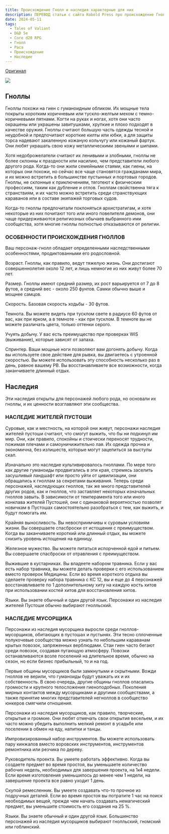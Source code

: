 ```yaml
---
title: Происхождение Гнолл и наследия характерные для них
description: ПЕРЕВОД статьи с сайта Kobold Press про происхождение Гнолл и связанные с ним наследия для их варианта пятой редакции Tales of Valiant
date: 2024-05-11
tags:
  - Tales of Valiant
  - D&D 5e
  - Core d20 RPG
  - Гнолл
  - Раса
  - Происхождение
  - Наследие
---
```


[Оригинал](https://koboldpress.com/gnoll-lineage-and-heritages-for-the-tales-of-the-valiant-rpg/)

![](https://koboldpress.com/wp-content/uploads/2018/04/Gnoll.jpg)

## Гноллы

Гноллы похожи на гиен с гуманоидным обликом. Их мощные тела покрыты коротким коричневым или тускло-желтым мехом с темно-коричневыми пятнами. Когти на руках и ногах, хотя они часто окрашены или украшены завитушками, хрупкие и плохо подходят в качестве оружия. Гноллы считают большую часть одежды тесной и неудобной и предпочитают короткие килты или юбки, а для защиты торса надевают закаленную кожаную кольчугу или кожаный фартук. Они любят украшать свою кожу металлическими звеньями и шипами.

Хотя недоброжелатели считают их ленивыми и злобными, гноллы не более склонны к праздности или насилию, чем представители любого другого рода. Когда-то они жили семейными стаями, как гиены, на которых они похожи, но сейчас все чаще становятся гражданами мира, и их можно встретить в большинстве пустынных и портовых городов. Гноллы, не склонные к приключениям, тяготеют к физическим профессиям, таким как дубление и отлов. Гноллам свойственна тяга к странствиям, и их часто можно встретить среди странствующих караванов или в составе экипажей торговых судов.

Когда-то гноллы предпочитали поклоняться архистратигам, и хотя некоторые из них почитают того или иного повелителя демонов, они чаще придерживаются религиозных обычаев выбранного ими сообщества, хотя многие гноллы полностью отказываются от религии.

### ОСОБЕННОСТИ ПРОИСХОЖДЕНИЯ ГНОЛЛОВ

Ваш персонаж-гнолл обладает определенными наследственными особенностями, продиктованными его родословной.

Возраст. Гноллы, как правило, ведут тяжелую жизнь. Они достигают совершеннолетия около 12 лет, и лишь немногие из них живут более 70 лет.

Размер. Гноллы имеют средний размер, их рост варьируется от 7 до 8 футов, а средний вес - около 250 фунтов. Самки обычно выше и мощнее самцов.

Скорость. Базовая скорость ходьбы - 30 футов.

Темнота. Вы можете видеть при тусклом свете в радиусе 60 футов от вас, как при ярком, а в темноте - как при тусклом. В темноте вы не можете различать цвета, только оттенки серого.

Учуять добычу. У вас есть преимущество при проверках WIS (выживание), которые зависят от запаха.

Спринтер. Ваши мощные ноги позволяют вам догонять добычу. Когда вы используете свое действие для рывка, вы двигаетесь с утроенной скоростью. Вы можете использовать эту способность несколько раз в день, равное вашему PB. Вы восстанавливаете все возможности, когда заканчиваете длинный отдых.

## Наследия

Эти наследия открыты для персонажей любого рода, но основали их гноллы, и их ценности возглавляют эти сообщества.

### НАСЛЕДИЕ ЖИТЕЛЕЙ ПУСТОШИ

Суровые, как и местность, на которой они живут, персонажи наследия жителей пустоши считают, что смогут выжить, что бы ни подкинул им мир. Они, как правило, спокойны и стоически переносят трудности, пожимая плечами и самоуничижительно лая. Их одежда прочна и экономична, без излишеств, которые могут зацепиться за выступы скал.

Изначально это наследие культивировалось гноллами. По мере того как другие гуманоиды продвигались в эти края, стремясь заселить засушливый ландшафт или просто уйти от цивилизации, они обращались к гноллам за секретами выживания. Теперь среди персонажей, наследующих гноллов, так же много представителей других родов, как и гноллов, что заставляет некоторых изначальных гноллов завыть. В зависимости от темперамента того или иного конклава жителей Пустошей, они с одинаковой вероятностью позволят новичкам в Пустошах самостоятельно разобраться с тем, как выжить, и будут помогать им.

Крайняя выносливость. Вы невосприимчивы к суровым условиям жизни. Вы совершаете спасброски от истощения с преимуществом. Когда вы заканчиваете короткий или длинный отдых, вы можете снизить уровень истощения на единицу.

Железное мужество. Вы можете питаться испорченной едой и питьем. Вы совершаете спасброски от отравления с преимуществом.

Выжившие в кустарниках. Вы владеете набором травника. Если у вас есть набор травника, вы можете делать проверки с его использованием вместо проверок Медицины. Если во время короткого отдыха вы сделаете проверку набора травника с КС 12, вы и еще до 4 персонажей восстанавливаете по 1 дополнительному хиту на каждую кость хитов при использовании костей хитов для восстановления хитов.

Языки. Вы знаете обычный и один другой язык. Персонажи из наследия жителей Пустоши обычно выбирают гнолльский.

### НАСЛЕДИЕ МУСОРЩИКА

Персонажи из наследия мусорщика выросли среди гноллов-мусорщиков, обитающих в пустошах и пустынях. Эти тесно сплоченные полукочевые сообщества можно узнать по небольшим караванам крытых повозок, запряженных верблюдами. Стаи гиен часто бегают среди повозок, создавая пугающую атмосферу. Повозки останавливаются возле поселений на длительное время, обычно на сезон, но если бизнес прибыльный, то и на год.

Первые общины мусорщиков были замкнутыми и скрытными. Вожди гноллов не верили, что гуманоиды будут уважать их и их собственность. В свою очередь, другие общины гноллов опасались громкости и крупного телосложения гиеноподобных. Поколения мирных контактов между мусорщиками и другими сообществами, а также принятие многих представителей негноллов в сообщество юнкеров смягчили отношения.

Персонажи из наследия мусорщиков, как правило, творческие, открытые и громкие. Они любят отмечать свои открытия весельем, и их часто можно убедить выполнить мелкий ремонт в усадьбе или поселении в обмен на еду, напитки и танцы.

Импровизированный набор инструментов. Вы можете использовать пару кинжалов вместо воровских инструментов, инструментов ремонтника или резчика по дереву.

Руководитель проекта. Вы умеете работать эффективно. Когда вы создаете предмет во время простоя, вы уменьшаете количество рабочих недель, необходимых для завершения проекта, на 1к4 недели. Если время изготовления уменьшилось до менее чем 1 недели, на завершение проекта все равно уходит 1 день.

Скупой ремесленник. Вы умеете создавать что-то прочное из подручных деталей. Если во время простоя вы потратите 1 час на поиск необходимых вещей, прежде чем начать создавать немагический предмет, вы уменьшите стоимость его создания на 25 %.

Языки. Вы знаете обычный и один другой язык. Большинство персонажей из наследия мусорщиков выбирают гнолльский, гномский или гоблинский.
